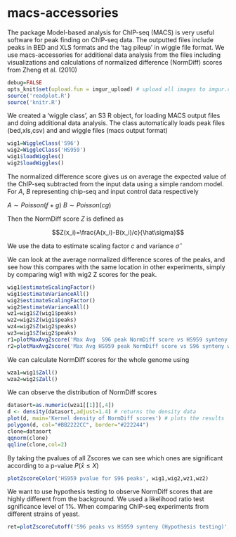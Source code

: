 macs-accessories
================

The package Model-based analysis for ChIP-seq (MACS) is very useful software for peak finding on ChIP-seq data. The outputted files include peaks in BED and XLS formats and the 'tag pileup' in wiggle file format. We use macs-accessories for additional data analysis from the files including visualizations and calculations of normalized difference (NormDiff) scores from Zheng et al. (2010)

```r
debug=FALSE
opts_knit$set(upload.fun = imgur_upload) # upload all images to imgur.com
source('readplot.R')
source('knitr.R')
```

We created a 'wiggle class', an S3 R object, for loading MACS output files and doing additional data analysis. The class automatically loads peak files (bed,xls,csv) and and wiggle files (macs output format)

```r
wig1=WiggleClass('S96')
wig2=WiggleClass('HS959')
wig1$loadWiggles()
wig2$loadWiggles()
```


The normalized difference score gives us on average the expected value of the ChIP-seq subtracted from the input data using a simple random model. For $A$, $B$ representing chip-seq and input control data respectively

$A\sim Poisson(f+g)$
$B\sim Poisson(cg)$

Then the NormDiff score $Z$ is defined as

$$Z(x_i)=\frac{A(x_i)-B(x_i)/c}{\hat\sigma}$$

We use the data to estimate scaling factor $c$ and variance $\hat\sigma$

We can look at the average normalized difference scores of the peaks, and see how this compares with the same location in other experiments, simply by comparing wig1 with wig2 Z scores for the peak.


```r
wig1$estimateScalingFactor()  
wig1$estimateVarianceAll()   
wig2$estimateScalingFactor()   
wig2$estimateVarianceAll()
wz1=wig1$Z(wig1$peaks)
wz2=wig2$Z(wig1$peaks)
wz4=wig2$Z(wig2$peaks)
wz3=wig1$Z(wig2$peaks)
r1=plotMaxAvgZscore('Max Avg  S96 peak NormDiff score vs HS959 synteny w=100', wig1, wig2, wz1, wz2,'#bb0000', '#001199')
r2=plotMaxAvgZscore('Max Avg HS959 peak NormDiff score vs S96 synteny w=100', wig2, wig1, wz4, wz3, '#bb0000','#009900')
```

We can calculate NormDiff scores for the whole genome using 
```r
wza1=wig1$Zall()
wza2=wig2$Zall()
```

We can observe the distribution of NormDiff scores

```r
datasort=as.numeric(wza1[[1]][,4])
d <- density(datasort,adjust=1.4) # returns the density data
plot(d, main='Kernel density of NormDiff scores') # plots the results 
polygon(d, col="#BB2222CC", border="#222244")
clone=datasort
qqnorm(clone)
qqline(clone,col=2)
```

By taking the pvalues of all Zscores we can see which ones are significant according to a p-value $P(\bar x \leq X)$
```r
plotZscoreColor('HS959 pvalue for S96 peaks', wig1,wig2,wz1,wz2)
```

We want to use hypothesis testing to observe NormDiff scores that are highly different from the background. We used a likelihood ratio test sgnificance level of 1%. When comparing ChIP-seq experiments from different strains of yeast.


```r
ret=plotZscoreCutoff('S96 peaks vs HS959 synteny (Hypothesis testing)',wig1,wig2,wz1,wz2,0.05)
```
